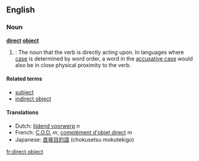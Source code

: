==English==
===Noun===
'''[[direct]] [[object]]'''

#{{grammar}}: The noun that the verb is directly acting upon. In languages where [[case]] is determined by word order, a word in the [[accusative case]] would also be in close physical proximity to the verb.

<!--Ex: I see the car. (car is the direct object) --Wikipedia.
-->
====Related terms====
*[[subject]]
*[[indirect object]]

====Translations====
*Dutch: [[lijdend voorwerp]] ''n''
*French: [[C.O.D.]] ''m'', [[complément d'objet direct]] ''m''
*Japanese: [[直接目的語]] (chokusetsu mokutekigo)

[[fr:direct object]]